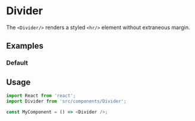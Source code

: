 
<Meta title="Misc|Divider" component={Divider} />

# Divider

The `<Divider/>` renders a styled `<hr/>` element without extraneous margin.

## Examples

### Default

<Preview>
  <Divider />
</Preview>

## Usage

```js
import React from 'react';
import Divider from 'src/components/Divider';

const MyComponent = () => <Divider />;
```
